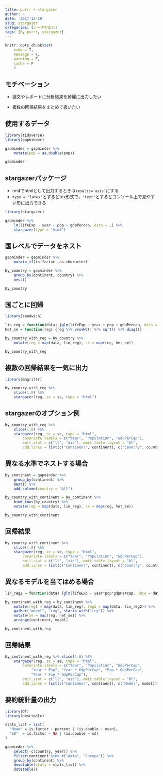 ```yaml
---
title: purrr + stargazer
author: ~
date: '2017-12-18'
slug: stargazer
categories: [データの出力]
tags: [R, purrr, stargazer]
---
```


```r
knitr::opts_chunk$set(
    echo = T,
    message = F,
    warning = F,
    cache = F
    )
```




## モチベーション

- 論文やレポートに分析結果を綺麗に出力したい 

- 複数の回帰結果をまとめて扱いたい


## 使用するデータ

```r
library(tidyverse)
library(gapminder)

gapminder = gapminder %>% 
    mutate(pop = as.double(pop))

gapminder
```




## stargazerパッケージ


- rmdでhtmlとして出力するときは`results='asis'`にする
- `type = "latex"`とするとtex形式で，`"text"`とするとコンソール上で見やすい形に出力できる

```r
library(stargazer)

gapminder %>% 
    lm(lifeExp ~ year + pop + gdpPercap, data = .) %>% 
    stargazer(type = "html")
```

<!-- ## 期待寿命の経年変化 -->

<!-- ```{r, fig.height=4} -->
<!-- library(viridis) -->

<!-- gapminder %>%  -->
<!--     ggplot(aes(year, lifeExp, group = country, color = continent)) + -->
<!--     geom_point() + geom_smooth(method = "lm", se = F) + -->
<!--     theme(legend.position  = "none") + scale_color_viridis(discrete = T) -->
<!-- ``` -->

<!-- ## 期待寿命と人口 -->

<!-- ```{r, fig.height=4} -->
<!-- gapminder %>%  -->
<!--     ggplot(aes(pop, lifeExp, group = country, color = continent)) + -->
<!--     geom_point() + geom_smooth(method = "lm", se = F) + -->
<!--     theme(legend.position  = "none") + scale_color_viridis(discrete = T) -->
<!-- ``` -->


<!-- ## 期待寿命とGDP -->

<!-- ```{r, fig.height=4} -->
<!-- gapminder %>%  -->
<!--     ggplot(aes(gdpPercap, lifeExp, group = country, color = continent)) + -->
<!--     geom_point() + geom_smooth(method = "lm", se = F) + -->
<!--     theme(legend.position  = "none") + scale_color_viridis(discrete = T) -->
<!-- ``` -->


## 国レベルでデータをネスト
```r
gapminder = gapminder %>% 
    mutate_if(is.factor, as.character)

by_country = gapminder %>% 
    group_by(continent, country) %>% 
    nest()

by_country
```

## 国ごとに回帰
```r
library(sandwich)

lin_reg = function(data) {glm(lifeExp ~ year + pop + gdpPercap, data = data)}
het_se = function(reg) {reg %>% vcovHC() %>% sqrt() %>% diag()}

by_country_with_reg = by_country %>% 
    mutate(reg = map(data, lin_reg), se = map(reg, het_se))

by_country_with_reg
```

<!-- ## -->

<!-- ```{r} -->
<!-- by_country_with_reg$reg[1] -->
<!-- by_country_with_reg$se[1] -->
<!-- ``` -->


## 複数の回帰結果を一気に出力
```r
library(magrittr)

by_country_with_reg %>% 
    slice(1:8) %$% 
    stargazer(reg, se = se, type = "html")
```


## stargazerのオプション例

```r
by_country_with_reg %>% 
    slice(1:8) %$% 
    stargazer(reg, se = se, type = "html",
        covariate.labels = c("Year", "Population", "GdpPerCap"),
        omit.stat = c("ll", "aic"), omit.table.layout = "bl",
        add.lines = list(c("Continent", continent), c("Country", country)))
```


## 異なる水準でネストする場合

```r
by_continent = gapminder %>% 
    group_by(continent) %>% 
    nest() %>% 
    add_column(country = "All")

by_country_with_continent = by_continent %>% 
    bind_rows(by_country) %>% 
    mutate(reg = map(data, lin_reg), se = map(reg, het_se))

by_country_with_continent
```

## 回帰結果
```r
by_country_with_continent %>% 
    slice(1:8) %$% 
    stargazer(reg, se = se, type = "html",
        covariate.labels = c("Year", "Population", "GdpPerCap"),
        omit.stat = c("ll", "aic"), omit.table.layout = "bl",
        add.lines = list(c("Continent", continent), c("Country", country)))
```



## 異なるモデルを当てはめる場合
```r
lin_reg2 = function(data) {glm(lifeExp ~ year*pop*gdpPercap, data = data)}

by_continent_with_reg = by_continent %>% 
    mutate(reg1 = map(data, lin_reg), reg2 = map(data, lin_reg2)) %>% 
    gather("model", "reg", starts_with("reg")) %>% 
    mutate(se = map(reg, het_se)) %>% 
    arrange(continent, model)

by_continent_with_reg
```

## 回帰結果
```r
by_continent_with_reg %>% slice(1:8) %$% 
    stargazer(reg, se = se, type = "html",
        covariate.labels = c("Year", "Population", "GdpPerCap",
            "Year * Pop", "Year * GdpPerCap", "Pop * GdpPerCap",
            "Year * Pop * GdpPerCap"),
        omit.stat = c("ll", "aic"), omit.table.layout = "bl",
        add.lines = list(c("Continent", continent), c("Model", model)))
```


## 要約統計量の出力

```r
library(DT)
library(desctable)

stats_list = list(
  "Mean" = is.factor ~ percent | (is.double ~ mean),
  "SD"  = is.factor ~ NA | (is.double ~ sd)
)

gapminder %>%
    select(-c(country, year)) %>%
    filter(continent %in% c("Asia", "Europe")) %>%
    group_by(continent) %>%
    desctable(stats = stats_list) %>%
    datatable()
```


